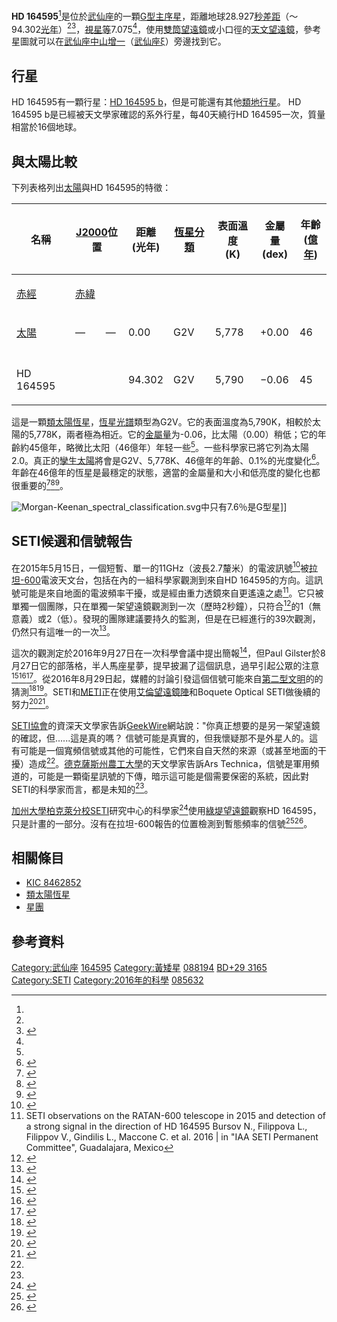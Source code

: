 {{Starbox begin 
| name = [[Henry_Draper_catalogue|HD]] 164595
}}{{Starbox observe 
| epoch=J2000 
| ra={{RA|18|00|38.894}}<ref name="SIMBAD"/> 
| dec={{DEC|+29|34|18.92}}<ref name="SIMBAD"/> 
| appmag_v= 
| constell= [[武仙座|武仙座]]
}}{{Starbox character 
| class =   G2V D<ref name="SIMBAD"/>
| b-v =  
}}
<!--{{Starbox astrometry 
| prop_mo_ra = 
| prop_mo_dec =
| parallax =  
| p_error =
| parallax_footnote =
| absmag_v =  
}}-->
{{Starbox detail
| mass =  0.99  <ref name="arxiv"/>
| radius =  
| gravity = 4.44 ±0.05 <ref name="arxiv"/>
| temperature = 5790 ± 40 <ref name="arxiv"/>  
| metal_fe = −0.06 <ref name="arxiv"/>
| age_gyr = 4.5<ref name="arxiv"/>
}}{{Starbox catalog 
| names = [[Henry_Draper_Catalogue|HD]] 164595, [[Hipparcos_Catalogue|HIP]] 88194, SAO 85632, BD+29 3165. 
}}{{Starbox reference 
| Simbad = HD+164595
| EPE = 
| ARICNS = 
}}{{starbox sources|HIP}}
{{Starbox end}}

'''HD 164595'''<ref name="SIMBAD"/>是位於[[武仙座|武仙座]]的一顆[[G型主序星|G型主序星]]，距離地球28.927[[秒差距|秒差距]]（〜94.302[[光年|光年]]）<ref name="arxiv"/><ref>{{Cite web |url=http://server7.sky-map.org/starview?object_type=1&object_id=480070&object_name=HIP+88194&locale=NL |title=Sky Map, HD 164595 |accessdate=2016-08-27 |archive-date=2017-04-04 |archive-url=https://web.archive.org/web/20170404203340/http://server7.sky-map.org/starview?object_type=1&object_id=480070&object_name=HIP+88194&locale=NL |dead-url=no }}</ref>，[[視星等|視星等]]7.075<ref name="SIMBAD"/>，使用[[雙筒望遠鏡|雙筒望遠鏡]]或小口徑的[[天文望遠鏡|天文望遠鏡]]，參考星圖就可以在[[武仙座|武仙座]][[中山增一|中山增一]]（[[武仙座ξ|武仙座ξ]]）旁邊找到它。

==行星==
HD 164595有一顆行星：[[HD_164595_b|HD 164595 b]]，但是可能還有其他[[類地行星|類地行星]]。 HD 164595 b是已經被天文學家確認的系外行星，每40天繞行HD 164595一次，質量相當於16個地球。

==與太陽比較==
下列表格列出[[太陽|太陽]]與HD 164595的特徵：

{| class="wikitable" style="text-align: center; white-space: nowrap;"
|-
!rowspan="2"| 名稱
!colspan="2"| [[J2000|J2000]]位置
!rowspan="2"| 距離<br>(光年)
!rowspan="2"| [[恆星光譜|恆星分類]]
!rowspan="2"| 表面溫度<br>(K)
!rowspan="2"| 金屬量<br>(dex)
!rowspan="2"| 年齡<br>([[億|億]][[年|年]])
!rowspan="2"| 註釋
|-
! [[赤經|赤經]]
! [[赤緯|赤緯]]
|-
|style="text-align:left;"| [[太陽|太陽]]
| —
| —
| 0.00
| G2V
| 5,778
| +0.00
| 46
| <ref name=nssdc>{{cite web |last=Williams |first=D.R. |url=http://nssdc.gsfc.nasa.gov/planetary/factsheet/sunfact.html |title=Sun Fact Sheet |publisher=[[NASA|NASA]] |year=2004 |accessdate=2009-06-23 |archive-date=2015-12-01 |archive-url=https://web.archive.org/web/20151201201737/http://nssdc.gsfc.nasa.gov/planetary/factsheet/sunfact.html |dead-url=no }}</ref>
|-
|-
|style="text-align:left;"| HD 164595
| {{RA|18|00|38.9}}
| {{DEC|+29|34|19}}
| 94.302
| G2V
| 5,790
| −0.06
| 45
| <ref name=aaa563_A52>{{cite journal | title=A photometric and spectroscopic survey of solar twin stars within 50 parsecs of the Sun; I. Atmospheric parameters and color similarity to the Sun | author=Porto de Mello, G. F.; da Silva, R.; da Silva, L.; de Nader, R. V.  |lastauthoramp=yes | journal=Astronomy and Astrophysics | volume=563 | page=A52 | date=March 2014 | doi=10.1051/0004-6361/201322277 | bibcode=  2014A&A...563A..52P|arxiv = 1312.7571 }}</ref>
|}

這是一顆[[類太陽恆星|類太陽恆星]]，[[恆星光譜|恆星光譜]]類型為G2V。它的表面溫度為5,790K，相較於太陽的5,778K，兩者極為相近。它的[[金屬量|金屬量]]为-0.06，比太陽（0.00）稍低；它的年齡約45億年，略微比太阳（46億年）年轻一些<ref name=aaa563_A52/>。一些科學家已將它列為太陽2.0。真正的[[類太陽恆星#孿生太陽|孿生太陽]]將會是G2V、5,778K、46億年的年齡、0.1%的光度變化<ref>{{Cite web |url=http://science.nasa.gov/science-news/science-at-nasa/2013/08jan_sunclimate/ |title=NASA, Science News, Solar Variability and Terrestrial Climate, Jan. 8, 2013 |accessdate=2016-08-27 |archive-date=2017-11-06 |archive-url=https://web.archive.org/web/20171106103441/https://science.nasa.gov/science-news/science-at-nasa/2013/08jan_sunclimate/ |dead-url=no }}</ref>。年齡在46億年的恆星是最穩定的狀態，適當的金屬量和大小和低亮度的變化也都很重要的<ref>{{Cite web |url=http://astro.unl.edu/classaction/animations/stellarprops/stellarlum.html |title=University of Nebraska-Lincoln astronomy education group, Stellar Luminosity Calculator |accessdate=2016-08-27 |archive-date=2019-10-27 |archive-url=https://web.archive.org/web/20191027043803/http://astro.unl.edu/classaction/animations/stellarprops/stellarlum.html |dead-url=no }}</ref><ref>{{Cite web |url=http://www.nap.edu/catalog/13519/the-effects-of-solar-variability-on-earths-climate-a-workshop |title=National Center for Atmospheric Research, The Effects of Solar Variability on Earth's Climate, 2012 Report |accessdate=2016-08-27 |archive-date=2017-12-31 |archive-url=https://web.archive.org/web/20171231014119/https://www.nap.edu/catalog/13519/the-effects-of-solar-variability-on-earths-climate-a-workshop |dead-url=no }}</ref><ref>{{Cite web |url=http://scienceblogs.com/startswithabang/2013/06/05/most-of-earths-twins-arent-identical-or-even-close/ |title=Most of Earth’s twins aren’t identical, or even close!, by Ethan on 5 June 2013 |accessdate=2016-08-27 |archive-date=2017-10-22 |archive-url=https://web.archive.org/web/20171022104741/http://scienceblogs.com/startswithabang/2013/06/05/most-of-earths-twins-arent-identical-or-even-close/ |dead-url=no }}</ref>。

[[File:Morgan-Keenan_spectral_classification.svg|right]]中只有7.6％是G型星]]

== SETI候選和信號報告 ==
在2015年5月15日，一個短暫、單一的11GHz（波長2.7釐米）的電波訊號<ref name="ArsTechnica">{{cite web |last1=Berger |first1=Eric |title=Ars Technica |url=http://arstechnica.com/science/2016/08/seti-has-observed-a-strong-signal-that-may-originate-from-a-sun-like-star/ |website=Ars Technica |publisher=Ars Technica |accessdate=29 August 2016 |archive-date=2019-05-11 |archive-url=https://web.archive.org/web/20190511170507/https://arstechnica.com/science/2016/08/seti-has-observed-a-strong-signal-that-may-originate-from-a-sun-like-star/ |dead-url=no }}</ref>被[[拉坦-600|拉坦-600]]電波天文台，包括{{link-en|克勞迪奧·梅肯|Claudio Maccone}}在內的一組科學家觀測到來自HD 164595的方向。這訊號可能是來自地面的電波頻率干擾，或是經由重力透鏡來自更遙遠之處<ref>SETI observations on the RATAN-600 telescope in 2015 and detection of a strong signal in the direction of HD 164595 Bursov N., Filippova L., Filippov V., Gindilis L., Maccone C. et al. 2016 | in "IAA SETI Permanent Committee", Guadalajara, Mexico</ref>。它只被單獨一個團隊，只在單獨一架望遠鏡觀測到一次（歷時2秒鐘），只符合{{link-en|里約等級| Post-detection_policy#Significance_of_transmission}}<ref>{{cite web |title=Rio scale calculator |url=http://avsport.org/IAA/riocalc.htm |access-date=2016-08-31 |archive-url=https://web.archive.org/web/20160902040412/http://avsport.org/IAA/riocalc.htm |archive-date=2016-09-02 |dead-url=yes }}</ref>的1（無意義）或2（低）。發現的團隊建議要持久的監測，但是在已經進行的39次觀測，仍然只有這唯一的一次<ref name="A Candidate Signal for SETI">{{cite web |url=http://www.centauri-dreams.org/?p=36248 |title=An Interesting SETI Candidate in Hercules |publisher=Centauri Dreams |date=2016-08-29 |accessdate=29 August 2016 |author=Gilster, Paul |archive-date=2018-01-10 |archive-url=https://web.archive.org/web/20180110150834/https://www.centauri-dreams.org/?p=36248 |dead-url=no }}</ref>。

這次的觀測定於2016年9月27日在一次科學會議中提出簡報<ref>{{cite web|title=International Astronautical Congress 2016|url=http://www.iafastro.org/events/iac/iac2016/|accessdate=2016-08-31|archive-date=2018-12-14|archive-url=https://web.archive.org/web/20181214034642/http://www.iafastro.org/events/iac/iac2016/|dead-url=no}}</ref>，但Paul Gilster於8月27日它的部落格，半人馬座星夢，提早披漏了這個訊息，過早引起公眾的注意<ref>{{cite news |last1=Gilster |first1=Paul |title=An Interesting SETI Candidate in Hercules |url=http://www.centauri-dreams.org/?p=36248 |accessdate=29 August 2016 |date=27 August 2016 |archive-date=2018-01-10 |archive-url=https://web.archive.org/web/20180110150834/https://www.centauri-dreams.org/?p=36248 |dead-url=no }}</ref><ref>{{cite news |last1=Boyle |first1=Alan |title=They’re not saying it’s aliens, but signal traced to sunlike star sparks SETI interest |url=https://www.yahoo.com/tech/not-saying-aliens-signal-traced-194522566.html |accessdate=29 August 2016 |date=29 August 2016 |archive-date=2017-04-04 |archive-url=https://web.archive.org/web/20170404203402/https://www.yahoo.com/tech/not-saying-aliens-signal-traced-194522566.html |dead-url=no }}</ref><ref name="CNN-20160830">{{cite web |last=Griffiths |first=James |title=Hear me now? 'Strong signal' from sun-like star sparks alien speculation |url=http://www.cnn.com/2016/08/30/health/seti-signal-hd-164595-alien-civilization/index.html |date=30 August 2016 |work=[[CNN|CNN]] |accessdate=30 August 2016 |archive-date=2019-05-02 |archive-url=https://web.archive.org/web/20190502062227/https://www.cnn.com/2016/08/30/health/seti-signal-hd-164595-alien-civilization/index.html |dead-url=no }}</ref>。從2016年8月29日起，媒體的討論引發這個信號可能來自[[卡爾達肖夫指數|第二型文明]]的{{link-en|各向同性燈塔|Isotropic beacon}}的猜測<ref>{{cite news |last1=Seemangal |first1=Robin |title=Not a Drill: SETI Is Investigating a Possible Extraterrestrial Signal From Deep Space |url=http://observer.com/2016/08/not-a-drill-seti-is-investigating-a-possible-extraterrestrial-signal-from-deep-space/ |accessdate=29 August 2016 |date=29 August 2016 |archive-date=2017-12-24 |archive-url=https://web.archive.org/web/20171224012147/http://observer.com/2016/08/not-a-drill-seti-is-investigating-a-possible-extraterrestrial-signal-from-deep-space/ |dead-url=no }}</ref><ref>{{cite news |last1=Zolfagharifard |first1=Ellie |title=Is Earth being contacted by ALIENS? Mystery radio signals coming from a sun-like star baffle scientists |url=http://www.dailymail.co.uk/sciencetech/article-3763416/Is-Earth-contacted-ALIENS-Mystery-radio-signals-coming-sun-like-star-baffle-scientists.html |accessdate=29 August 2016 |date=29 August 2016 |archive-date=2017-10-30 |archive-url=https://web.archive.org/web/20171030222715/http://www.dailymail.co.uk/sciencetech/article-3763416/Is-Earth-contacted-ALIENS-Mystery-radio-signals-coming-sun-like-star-baffle-scientists.html |dead-url=no }}</ref>。SETI和[[主動搜尋地外文明計劃|METI]]正在使用[[艾倫望遠鏡陣|艾倫望遠鏡陣]]和Boquete Optical SETI做後續的努力<ref>{{Cite web |url=http://www.sfgate.com/local/article/Leaked-space-signal-report-has-SETI-groups-9191169.php |title=存档副本 |accessdate=2016-08-31 |archive-date=2018-01-24 |archive-url=https://web.archive.org/web/20180124071611/http://www.sfgate.com/local/article/Leaked-space-signal-report-has-SETI-groups-9191169.php |dead-url=no }}</ref><ref name="GeekWire">{{Cite web |url=http://www.geekwire.com/2016/signal-seti-interest-hd164595/ |title=存档副本 |accessdate=2016-08-31 |archive-date=2018-04-17 |archive-url=https://web.archive.org/web/20180417053944/https://www.geekwire.com/2016/signal-seti-interest-hd164595/ |dead-url=no }}</ref>。

[[SETI協會|SETI協會]]的資深天文學家{{link-en|賽斯·肖斯塔克|Seth Shostak}}告訴[[GeekWire|GeekWire]]網站說："你真正想要的是另一架望遠鏡的確認，但......這是真的嗎？ 信號可能是真實的，但我懷疑那不是外星人的。這有可能是一個寬頻信號或其他的可能性，它們來自自天然的來源（或甚至地面的干擾）造成<ref name="GeekWire"/>。[[德克薩斯州農工大學|德克薩斯州農工大學]]的天文學家{{link-en|尼可拉斯·桑澤夫|Nicholas Suntzeff}}告訴Ars Technica，信號是軍用頻道的，可能是一顆衛星訊號的下傳，暗示這可能是個需要保密的系統，因此對SETI的科學家而言，都是未知的<ref name="ArsTechnica"/>。

[[加州大學柏克萊分校|加州大學柏克萊分校]]SETI研究中心的科學家<ref>{{cite web |title=Berkeley SETI Research Center |url=http://seti.berkeley.edu |accessdate=2016-08-31 |archive-date=2019-04-06 |archive-url=https://web.archive.org/web/20190406232538/http://seti.berkeley.edu/ |dead-url=no }}</ref>使用[[綠堤望遠鏡|綠堤望遠鏡]]觀察HD 164595，只是{{link-en|突破聽|Breakthrough Listen}}計畫的一部分。沒有在拉坦-600報告的位置檢測到暫態頻率的信號<ref>{{cite web |title=Preliminary analysis of star HD 164595 |url=http://seti.berkeley.edu/HD164595_summary.pdf |accessdate=2016-08-31 |archive-date=2018-01-24 |archive-url=https://web.archive.org/web/20180124071655/http://seti.berkeley.edu/HD164595_summary.pdf |dead-url=no }}</ref><ref>{{cite web |title=Breakthrough Listen Follow-up of a Transient Signal from the RATAN-600 Telescope in the Direction of HD 164595 |url=http://seti.berkeley.edu/HD164595.pdf |accessdate=2016-08-31 |archive-date=2019-01-12 |archive-url=https://web.archive.org/web/20190112121520/https://seti.berkeley.edu/HD164595.pdf |dead-url=no }}</ref>。

== 相關條目 ==
* [[KIC_8462852|KIC 8462852]]
* [[類太陽恆星|類太陽恆星]]
* [[星團|星團]]

== 參考資料 ==
{{Reflist|2|refs=
<ref name=SIMBAD>{{Cite web | title=HD 164595 – Star | work=[[SIMBAD|SIMBAD]] | publisher=Centre de données astronomiques de Strasbourg | url=http://simbad.u-strasbg.fr/simbad/sim-id?Ident=HD%20164595 | accessdate=13 July 2016 | archive-date=2018-08-14 | archive-url=https://web.archive.org/web/20180814071603/http://simbad.u-strasbg.fr/simbad/sim-id?Ident=HD | dead-url=no }}</ref>
<ref name=arxiv>{{Cite web | title=A photometric and spectroscopic survey of solar twin stars within 50 parsecs of the Sun page 7 & 11 & 17, 31 December 2013 | work=[[arxiv|arxiv]] | publisher=Cornell University - Astronomy & Astrophysics manuscript | url=http://arxiv.org/pdf/1312.7571.pdf | accessdate=13 July 2016 | archive-date=2017-04-05 | archive-url=https://web.archive.org/web/20170405024329/https://arxiv.org/pdf/1312.7571.pdf | dead-url=no }}</ref>

<ref name=aaa563_A52>{{cite journal | title=A photometric and spectroscopic survey of solar twin stars within 50 parsecs of the Sun; I. Atmospheric parameters and color similarity to the Sun | author=Porto de Mello, G. F.; da Silva, R.; da Silva, L.; de Nader, R. V.  |lastauthoramp=yes | journal=Astronomy and Astrophysics | volume=563 | page=A52 | date=March 2014 | doi=10.1051/0004-6361/201322277 | bibcode=  2014A&A...563A..52P|arxiv = 1312.7571 }}</ref>

}}

{{Sky|18|00|38.894|+|29|34|18.92|110}}

{{Stars of Hercules}}
{{Radio astronomy}}
{{portal bar|天文|太空}}

[[Category:武仙座|Category:武仙座]]
[[Category:HD和HDE天體|164595]]
[[Category:黃矮星|Category:黃矮星]]
[[Category:HIP天體|088194]]
[[Category:BD、CD和CP天體|BD+29 3165]]
[[Category:SETI|Category:SETI]]
[[Category:2016年的科學|Category:2016年的科學]]
[[Category:SAO天體|085632]]